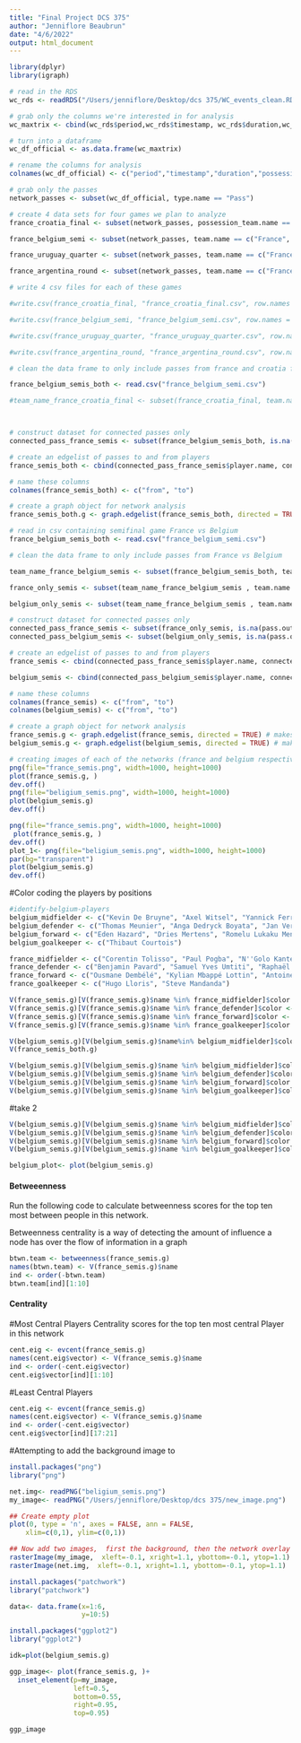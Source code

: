 ```yaml
---
title: "Final Project DCS 375"
author: "Jenniflore Beaubrun"
date: "4/6/2022"
output: html_document
---
```



```r
library(dplyr)
library(igraph)
```


```r

# read in the RDS
wc_rds <- readRDS("/Users/jenniflore/Desktop/dcs 375/WC_events_clean.RDS")

# grab only the columns we're interested in for analysis
wc_maxtrix <- cbind(wc_rds$period,wc_rds$timestamp, wc_rds$duration,wc_rds$possession_team.name,wc_rds$type.name,wc_rds$player.name,wc_rds$team.name,wc_rds$pass.length,wc_rds$pass.recipient.name,wc_rds$pass.outcome.name,wc_rds$ball_receipt.outcome.name,wc_rds$match_id,wc_rds$location.x,wc_rds$location.y,wc_rds$pass.end_location.x,wc_rds$pass.end_location.y)

# turn into a dataframe
wc_df_official <- as.data.frame(wc_maxtrix)

# rename the columns for analysis
colnames(wc_df_official) <- c("period","timestamp","duration","possession_team.name","type.name","player.name","team.name","pass.length","pass.recipient.name","pass.outcome.name","ball_receipt.outcome.name","match_id","location.x","location.y","pass.end_location.x","pass.end_location.y")

# grab only the passes
network_passes <- subset(wc_df_official, type.name == "Pass")

# create 4 data sets for four games we plan to analyze
france_croatia_final <- subset(network_passes, possession_team.name == c("France", "Croatia"))

france_belgium_semi <- subset(network_passes, team.name == c("France", "Belgium"))

france_uruguay_quarter <- subset(network_passes, team.name == c("France", "Uruguay"))

france_argentina_round <- subset(network_passes, team.name == c("France", "Argentina"))

# write 4 csv files for each of these games

#write.csv(france_croatia_final, "france_croatia_final.csv", row.names = FALSE)

#write.csv(france_belgium_semi, "france_belgium_semi.csv", row.names = FALSE)

#write.csv(france_uruguay_quarter, "france_uruguay_quarter.csv", row.names = FALSE)

#write.csv(france_argentina_round, "france_argentina_round.csv", row.names = FALSE)

```

```r

# clean the data frame to only include passes from france and croatia final

france_belgium_semis_both <- read.csv("france_belgium_semi.csv")

#team_name_france_croatia_final <- subset(france_croatia_final, team.name == c("France", "Croatia"))



# construct dataset for connected passes only 
connected_pass_france_semis <- subset(france_belgium_semis_both, is.na(pass.outcome.name))

# create an edgelist of passes to and from players
france_semis_both <- cbind(connected_pass_france_semis$player.name, connected_pass_france_semis$pass.recipient.name)

# name these columns
colnames(france_semis_both) <- c("from", "to")

# create a graph object for network analysis
france_semis_both.g <- graph.edgelist(france_semis_both, directed = TRUE) # makes a graph object

```

```r
# read in csv containing semifinal game France vs Belgium
france_belgium_semis_both <- read.csv("france_belgium_semi.csv")

# clean the data frame to only include passes from France vs Belgium

team_name_france_belgium_semis <- subset(france_belgium_semis_both, team.name == c("France", "Belgium"))

france_only_semis <- subset(team_name_france_belgium_semis , team.name == "France")

belgium_only_semis <- subset(team_name_france_belgium_semis , team.name == "Belgium")

# construct dataset for connected passes only 
connected_pass_france_semis <- subset(france_only_semis, is.na(pass.outcome.name))
connected_pass_belgium_semis <- subset(belgium_only_semis, is.na(pass.outcome.name))

# create an edgelist of passes to and from players
france_semis <- cbind(connected_pass_france_semis$player.name, connected_pass_france_semis$pass.recipient.name)

belgium_semis <- cbind(connected_pass_belgium_semis$player.name, connected_pass_belgium_semis$pass.recipient.name)

# name these columns
colnames(france_semis) <- c("from", "to")
colnames(belgium_semis) <- c("from", "to")

# create a graph object for network analysis
france_semis.g <- graph.edgelist(france_semis, directed = TRUE) # makes a graph object
belgium_semis.g <- graph.edgelist(belgium_semis, directed = TRUE) # makes a graph object

# creating images of each of the networks (france and belgium respectively) and adding them to our local folder
png(file="france_semis.png", width=1000, height=1000)
plot(france_semis.g, )
dev.off()
png(file="beligium_semis.png", width=1000, height=1000)
plot(belgium_semis.g)
dev.off()
```

```r
png(file="france_semis.png", width=1000, height=1000)
 plot(france_semis.g, )
dev.off()
plot_1<- png(file="beligium_semis.png", width=1000, height=1000)
par(bg="transparent")
plot(belgium_semis.g)
dev.off()
```


#Color coding the players by positions

```r
#identify-belgium-players
belgium_midfielder <- c("Kevin De Bruyne", "Axel Witsel", "Yannick Ferreira Carrasco", "Mousa Sidi Yaya Dembélé", "Thorgan Hazard", "Nacer Chadli", "Marouane Fellaini-Bakkioui", "Youri Tielemans", "Adnan Januzaj")
belgium_defender <- c("Thomas Meunier", "Anga Dedryck Boyata", "Jan Vertonghen", "Toby Alderweireld", "Leander Dendoncker", "Thomas Vermaelen", "Vincent Kompany")
belgium_forward <- c("Eden Hazard", "Dries Mertens", "Romelu Lukaku Menama", "Michy Batshuayi Tunga")
belgium_goalkeeper <- c("Thibaut Courtois")
```

```r

france_midfielder <- c("Corentin Tolisso", "Paul Pogba", "N''Golo Kanté", "Blaise Matuidi", "Steven N''Kemboanza Mike Christopher Nzonzi", "Thomas Lemar", "Florian Thauvin")
france_defender <- c("Benjamin Pavard", "Samuel Yves Umtiti", "Raphaël Varane", "Lucas Hernández Pi", "Presnel Kimpembe", "Djibril Sidibé", "Benjamin Mendy")
france_forward <- c("Ousmane Dembélé", "Kylian Mbappé Lottin", "Antoine Griezmann", "Nabil Fekir", "Olivier Giroud")
france_goalkeeper <- c("Hugo Lloris", "Steve Mandanda")
```


```r
V(france_semis.g)[V(france_semis.g)$name %in% france_midfielder]$color <- "#440154"
V(france_semis.g)[V(france_semis.g)$name %in% france_defender]$color <- "#31688e"
V(france_semis.g)[V(france_semis.g)$name %in% france_forward]$color <- "#31688e"    
V(france_semis.g)[V(france_semis.g)$name %in% france_goalkeeper]$color <- "#fde725"
```

```r
V(belgium_semis.g)[V(belgium_semis.g)$name%in% belgium_midfielder]$color<-
V(france_semis_both.g)
```


```r
V(belgium_semis.g)[V(belgium_semis.g)$name %in% belgium_midfielder]$color <- "#440154"
V(belgium_semis.g)[V(belgium_semis.g)$name %in% belgium_defender]$color <- "#31688e"
V(belgium_semis.g)[V(belgium_semis.g)$name %in% belgium_forward]$color <- "#31688e"    
V(belgium_semis.g)[V(belgium_semis.g)$name %in% belgium_goalkeeper]$color <- "#fde725"
```

#take 2


```r
V(belgium_semis.g)[V(belgium_semis.g)$name %in% belgium_midfielder]$color <- "#440154"
V(belgium_semis.g)[V(belgium_semis.g)$name %in% belgium_defender]$color <- "#31688e"
V(belgium_semis.g)[V(belgium_semis.g)$name %in% belgium_forward]$color <- "#35b779"    
V(belgium_semis.g)[V(belgium_semis.g)$name %in% belgium_goalkeeper]$color <- "#fde725"
```


```r
belgium_plot<- plot(belgium_semis.g)

```



#### Betweeenness
Run the following code to calculate betweenness scores for the top ten most between people in this network.  

Betweenness centrality is a way of detecting the amount of influence a node has over the flow of information in a graph

```r
btwn.team <- betweenness(france_semis.g)
names(btwn.team) <- V(france_semis.g)$name
ind <- order(-btwn.team)
btwn.team[ind][1:10]
``` 
#### Centrality
#Most Central Players 
Centrality scores for the top ten most central Player in this network

```r
cent.eig <- evcent(france_semis.g)
names(cent.eig$vector) <- V(france_semis.g)$name
ind <- order(-cent.eig$vector)
cent.eig$vector[ind][1:10]
```
#Least Central Players 
```r
cent.eig <- evcent(france_semis.g)
names(cent.eig$vector) <- V(france_semis.g)$name
ind <- order(-cent.eig$vector)
cent.eig$vector[ind][17:21]
```

#Attempting to add the background image to 

```r
install.packages("png")
library("png")
```


```r
net.img<- readPNG("beligium_semis.png")
my_image<- readPNG("/Users/jenniflore/Desktop/dcs 375/new_image.png")
```

```r
## Create empty plot
plot(0, type = 'n', axes = FALSE, ann = FALSE, 
    xlim=c(0,1), ylim=c(0,1))

## Now add two images,  first the background, then the network overlay
rasterImage(my_image,  xleft=-0.1, xright=1.1, ybottom=-0.1, ytop=1.1)
rasterImage(net.img,  xleft=-0.1, xright=1.1, ybottom=-0.1, ytop=1.1)
```

```r
install.packages("patchwork")
library("patchwork")
```
```r
data<- data.frame(x=1:6,
                  y=10:5)
```

```r
install.packages("ggplot2")
library("ggplot2")
```
```r
idk=plot(belgium_semis.g)

```


```r
ggp_image<- plot(france_semis.g, )+
  inset_element(p=my_image,
                left=0.5,
                bottom=0.55,
                right=0.95,
                top=0.95)

ggp_image
```

